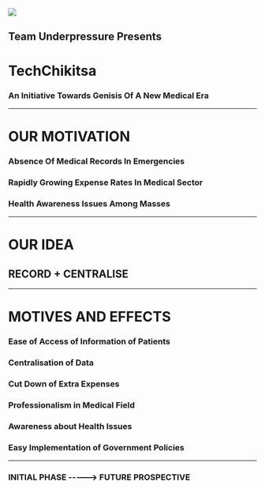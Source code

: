
<Image src="https://raw.githubusercontent.com/abhimonga/present/master/use%20case.PNG" />


## Team Underpressure Presents
# TechChikitsa
### An Initiative Towards Genisis Of A New Medical Era
---
# OUR MOTIVATION
### Absence Of Medical Records In Emergencies
### Rapidly Growing Expense Rates In Medical Sector
### Health Awareness Issues Among Masses
---
# OUR IDEA
## RECORD + CENTRALISE

---
# MOTIVES AND EFFECTS
### Ease of Access of Information of Patients
### Centralisation of Data
### Cut Down of Extra Expenses
### Professionalism in Medical Field
### Awareness about Health Issues
### Easy Implementation of Government Policies

---
### INITIAL PHASE -----> FUTURE PROSPECTIVE

